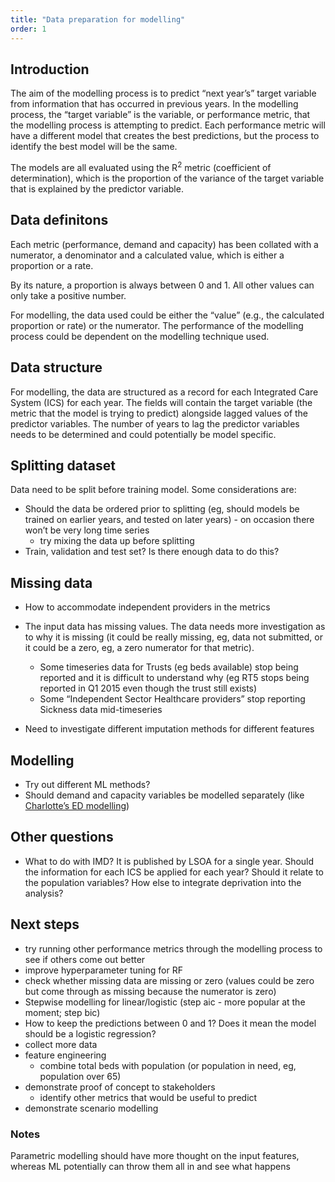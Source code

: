 ```yaml
---
title: "Data preparation for modelling"
order: 1
---
```


## Introduction

The aim of the modelling process is to predict "next year's" target variable from information that has occurred in previous years. 
In the modelling process, the "target variable" is the variable, or performance metric, that the modelling process is attempting to predict. Each performance metric will have a different model that creates the best predictions, but the process to identify the best model will be the same.

The models are all evaluated using the R^2^ metric (coefficient of determination), which is the proportion of the variance of the target variable that is explained by the predictor variable. 

## Data definitons

Each metric (performance, demand and capacity) has been collated with a numerator, a denominator and a calculated value, which is either a proportion or a rate. 

By its nature, a proportion is always between 0 and 1. All other values can only take a positive number. 

For modelling, the data used could be either the "value" (e.g., the calculated proportion or rate) or the numerator. The performance of the modelling process could be dependent on the modelling technique used.

## Data structure

For modelling, the data are structured as a record for each Integrated Care System (ICS) for each year.
The fields will contain the target variable (the metric that the model is trying to predict) alongside lagged values of the predictor variables. The number of years to lag the predictor variables needs to be determined and could potentially be model specific.

## Splitting dataset

Data need to be split before training model. Some considerations are:

* Should the data be ordered prior to splitting (eg, should models be trained on earlier years, and tested on later years) - on occasion there won't be very long time series
  + try mixing the data up before splitting
* Train, validation and test set? Is there enough data to do this?

## Missing data

* How to accommodate independent providers in the metrics
* The input data has missing values. The data needs more investigation as to why it is missing (it could be really missing, eg, data not submitted, or it could be a zero, eg, a zero numerator for that metric). 

  - Some timeseries data for Trusts (eg beds available) stop being reported and it is difficult to understand why (eg RT5 stops being reported in Q1 2015 even though the trust still exists)
  - Some "Independent Sector Healthcare providers" stop reporting Sickness data mid-timeseries

* Need to investigate different imputation methods for different features

## Modelling

* Try out different ML methods?
* Should demand and capacity variables be modelled separately (like [Charlotte's ED modelling](https://charlottejames.github.io/ed-forecast/index.html))

## Other questions

* What to do with IMD? It is published by LSOA for a single year. Should the information for each ICS be applied for each year? Should it relate to the population variables? How else to integrate deprivation into the analysis?

## Next steps

* try running other performance metrics through the modelling process to see if others come out better
* improve hyperparameter tuning for RF
* check whether missing data are missing or zero (values could be zero but come through as missing because the numerator is zero)
* Stepwise modelling for linear/logistic (step aic - more popular at the moment; step bic)
* How to keep the predictions between 0 and 1? Does it mean the model should be a logistic regression?
* collect more data
* feature engineering
  + combine total beds with population (or population in need, eg, population over 65)
* demonstrate proof of concept to stakeholders
  + identify other metrics that would be useful to predict
* demonstrate scenario modelling

### Notes

Parametric modelling should have more thought on the input features, whereas ML potentially can throw them all in and see what happens